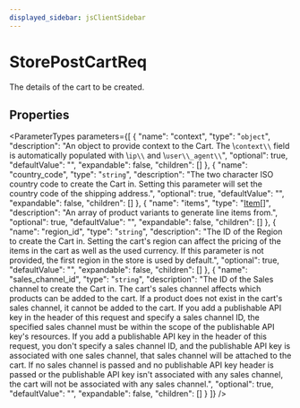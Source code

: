 ```yaml
---
displayed_sidebar: jsClientSidebar
---
```



# StorePostCartReq

The details of the cart to be created.

## Properties

<ParameterTypes parameters={[
  {
    "name": "context",
    "type": "`object`",
    "description": "An object to provide context to the Cart. The \\`context\\` field is automatically populated with \\`ip\\` and \\`user\\_agent\\`",
    "optional": true,
    "defaultValue": "",
    "expandable": false,
    "children": []
  },
  {
    "name": "country_code",
    "type": "`string`",
    "description": "The two character ISO country code to create the Cart in. Setting this parameter will set the country code of the shipping address.",
    "optional": true,
    "defaultValue": "",
    "expandable": false,
    "children": []
  },
  {
    "name": "items",
    "type": "[Item](internal.Item.mdx)[]",
    "description": "An array of product variants to generate line items from.",
    "optional": true,
    "defaultValue": "",
    "expandable": false,
    "children": []
  },
  {
    "name": "region_id",
    "type": "`string`",
    "description": "The ID of the Region to create the Cart in. Setting the cart's region can affect the pricing of the items in the cart as well as the used currency. If this parameter is not provided, the first region in the store is used by default.",
    "optional": true,
    "defaultValue": "",
    "expandable": false,
    "children": []
  },
  {
    "name": "sales_channel_id",
    "type": "`string`",
    "description": "The ID of the Sales channel to create the Cart in. The cart's sales channel affects which products can be added to the cart. If a product does not exist in the cart's sales channel, it cannot be added to the cart. If you add a publishable API key in the header of this request and specify a sales channel ID, the specified sales channel must be within the scope of the publishable API key's resources. If you add a publishable API key in the header of this request, you don't specify a sales channel ID, and the publishable API key is associated with one sales channel, that sales channel will be attached to the cart. If no sales channel is passed and no publishable API key header is passed or the publishable API key isn't associated with any sales channel, the cart will not be associated with any sales channel.",
    "optional": true,
    "defaultValue": "",
    "expandable": false,
    "children": []
  }
]} />
